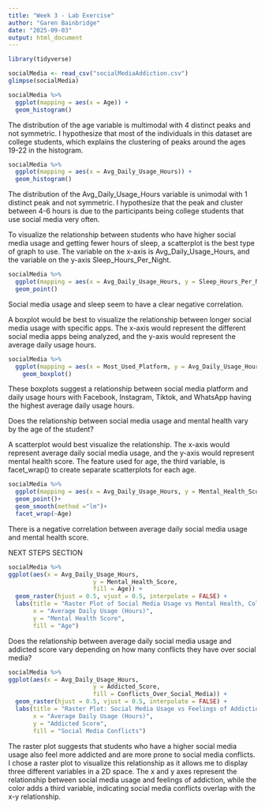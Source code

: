 ```yaml
---
title: "Week 3 - Lab Exercise"
author: "Garen Bainbridge"
date: "2025-09-03"
output: html_document
---
```

```r
library(tidyverse)
```

```r
socialMedia <- read_csv("socialMediaAddiction.csv")
glimpse(socialMedia)
```
```r

socialMedia %>%
  ggplot(mapping = aes(x = Age)) +
  geom_histogram()
```
The distribution of the age variable is multimodal with 4 distinct peaks and not symmetric. I hypothesize that most of the individuals in this dataset are college students, which explains the clustering of peaks around the ages 19-22 in the histogram.
```r
socialMedia %>%
  ggplot(mapping = aes(x = Avg_Daily_Usage_Hours)) +
  geom_histogram()
```
The distribution of the Avg_Daily_Usage_Hours variable is unimodal with 1 distinct peak and not symmetric. I hypothesize that the peak and cluster between 4-6 hours is due to the participants being college students that use social media very often.

To visualize the relationship between students who have higher social media usage and getting fewer hours of sleep, a scatterplot is the best type of graph to use. The variable on the x-axis is Avg_Daily_Usage_Hours, and the variable on the y-axis Sleep_Hours_Per_Night.

```r
socialMedia %>%
  ggplot(mapping = aes(x = Avg_Daily_Usage_Hours, y = Sleep_Hours_Per_Night))+
  geom_point()
```
Social media usage and sleep seem to have a clear negative correlation.

A boxplot would be best to visualize the relationship between longer social media usage with specific apps. The x-axis would represent the different social media apps being analyzed, and the y-axis would represent the average daily usage hours.

```r
socialMedia %>%
  ggplot(mapping = aes(x = Most_Used_Platform, y = Avg_Daily_Usage_Hours)) + 
    geom_boxplot()
```

These boxplots suggest a relationship between social media platform and daily usage hours with Facebook, Instagram, Tiktok, and WhatsApp having the highest average daily usage hours.

Does the relationship between social media usage and mental health vary by the age of the student?

A scatterplot would best visualize the relationship. The x-axis would represent average daily social media usage, and the y-axis would represent mental health score. The feature used for age, the third variable, is facet_wrap() to create separate scatterplots for each age.

```r
socialMedia %>%
  ggplot(mapping = aes(x = Avg_Daily_Usage_Hours, y = Mental_Health_Score))+
  geom_point()+
  geom_smooth(method ="lm")+
  facet_wrap(~Age)
```

There is a negative correlation between average daily social media usage and mental health score.

NEXT STEPS SECTION

```r
socialMedia %>%
ggplot(aes(x = Avg_Daily_Usage_Hours,
                        y = Mental_Health_Score,
                        fill = Age)) +
  geom_raster(hjust = 0.5, vjust = 0.5, interpolate = FALSE) +
  labs(title = "Raster Plot of Social Media Usage vs Mental Health, Colored by Age",
       x = "Average Daily Usage (Hours)",
       y = "Mental Health Score",
       fill = "Age")
```
Does the relationship between average daily social media usage and addicted score vary depending on how many conflicts they have over social media?

```r
socialMedia %>%
ggplot(aes(x = Avg_Daily_Usage_Hours,
                        y = Addicted_Score,
                        fill = Conflicts_Over_Social_Media)) +
  geom_raster(hjust = 0.5, vjust = 0.5, interpolate = FALSE) +
  labs(title = "Raster Plot: Social Media Usage vs Feelings of Addiction, Colored by Number of Social Media Conflicts",
       x = "Average Daily Usage (Hours)",
       y = "Addicted Score",
       fill = "Social Media Conflicts")
```
The raster plot suggests that students who have a higher social media usage also feel more addicted and are more prone to social media conflicts. I chose a raster plot to visualize this relationship as it allows me to display three different variables in a 2D space. The x and y axes represent the relationship between social media usage and feelings of addiction, while the color adds a third variable, indicating social media conflicts overlap with the x-y relationship.